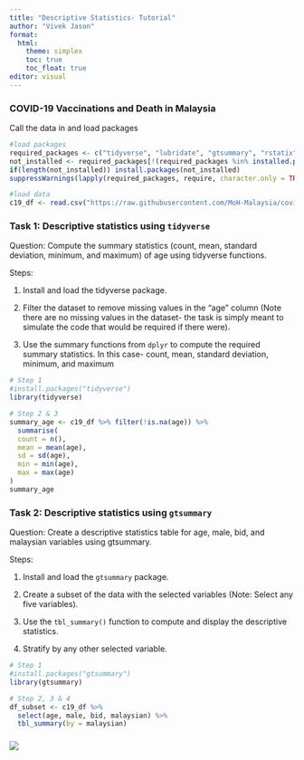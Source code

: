 ```yaml
---
title: "Descriptive Statistics- Tutorial"
author: "Vivek Jason"
format: 
  html:
    theme: simplex
    toc: true
    toc_float: true
editor: visual
---
```


### COVID-19 Vaccinations and Death in Malaysia

Call the data in and load packages

```r
#load packages
required_packages <- c("tidyverse", "lubridate", "gtsummary", "rstatix", "janitor", "corrr")
not_installed <- required_packages[!(required_packages %in% installed.packages()[ , "Package"])]    
if(length(not_installed)) install.packages(not_installed)                                           
suppressWarnings(lapply(required_packages, require, character.only = TRUE))

#load data
c19_df <- read.csv("https://raw.githubusercontent.com/MoH-Malaysia/covid19-public/main/epidemic/linelist/linelist_deaths.csv")
```

### **Task 1: Descriptive statistics using `tidyverse`**

Question: Compute the summary statistics (count, mean, standard deviation, minimum, and maximum) of age using tidyverse functions.

Steps:

1.  Install and load the tidyverse package.

2.  Filter the dataset to remove missing values in the "age" column (Note there are no missing values in the dataset- the task is simply meant to simulate the code that would be required if there were).

3.  Use the summary functions from `dplyr` to compute the required summary statistics. In this case- count, mean, standard deviation, minimum, and maximum

```r
# Step 1
#install.packages("tidyverse")
library(tidyverse)

# Step 2 & 3
summary_age <- c19_df %>% filter(!is.na(age)) %>% 
  summarise(
  count = n(),
  mean = mean(age),
  sd = sd(age),
  min = min(age),
  max = max(age)
)
summary_age
```

### **Task 2: Descriptive statistics using `gtsummary`**

Question: Create a descriptive statistics table for age, male, bid, and malaysian variables using gtsummary.

Steps:

1.  Install and load the `gtsummary` package.

2.  Create a subset of the data with the selected variables (Note: Select any five variables).

3.  Use the `tbl_summary()` function to compute and display the descriptive statistics.

4.  Stratify by any other selected variable.

```r
# Step 1
#install.packages("gtsummary")
library(gtsummary)

# Step 2, 3 & 4
df_subset <- c19_df %>% 
  select(age, male, bid, malaysian) %>% 
  tbl_summary(by = malaysian)
```

### ![](images/dc54a8db-85df-411b-b180-53f8500239be.jpg)
